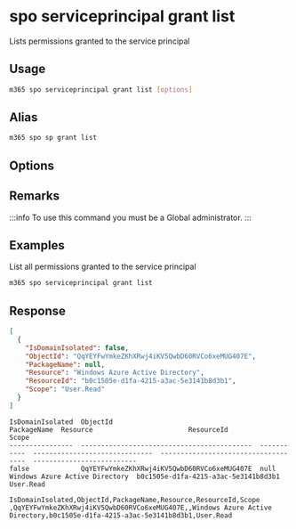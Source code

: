 
# spo serviceprincipal grant list

Lists permissions granted to the service principal

## Usage

```sh
m365 spo serviceprincipal grant list [options]
```

## Alias

```sh
m365 spo sp grant list
```

## Options

<Global />

## Remarks

:::info
To use this command you must be a Global administrator.
:::

## Examples

List all permissions granted to the service principal

```sh
m365 spo serviceprincipal grant list
```

## Response

<Tabs>
  <TabItem value="JSON">

  ```json
  [
    {
      "IsDomainIsolated": false,
      "ObjectId": "QqYEYFwYmkeZKhXRwj4iKV5QwbD60RVCo6xeMUG407E",
      "PackageName": null,
      "Resource": "Windows Azure Active Directory",
      "ResourceId": "b0c1505e-d1fa-4215-a3ac-5e3141b8d3b1",
      "Scope": "User.Read"
    }
  ]
  ```

  </TabItem>
  <TabItem value="Text">

  ```text
  IsDomainIsolated  ObjectId                                     PackageName  Resource                        ResourceId                            Scope
  ----------------  -------------------------------------------  -----------  ------------------------------  ------------------------------------  --------------------------
  false             QqYEYFwYmkeZKhXRwj4iKV5QwbD60RVCo6xeMUG407E  null         Windows Azure Active Directory  b0c1505e-d1fa-4215-a3ac-5e3141b8d3b1  User.Read
  ```

  </TabItem>
  <TabItem value="CSV">

  ```csv
  IsDomainIsolated,ObjectId,PackageName,Resource,ResourceId,Scope
  ,QqYEYFwYmkeZKhXRwj4iKV5QwbD60RVCo6xeMUG407E,,Windows Azure Active Directory,b0c1505e-d1fa-4215-a3ac-5e3141b8d3b1,User.Read
  ```

  </TabItem>
</Tabs>

